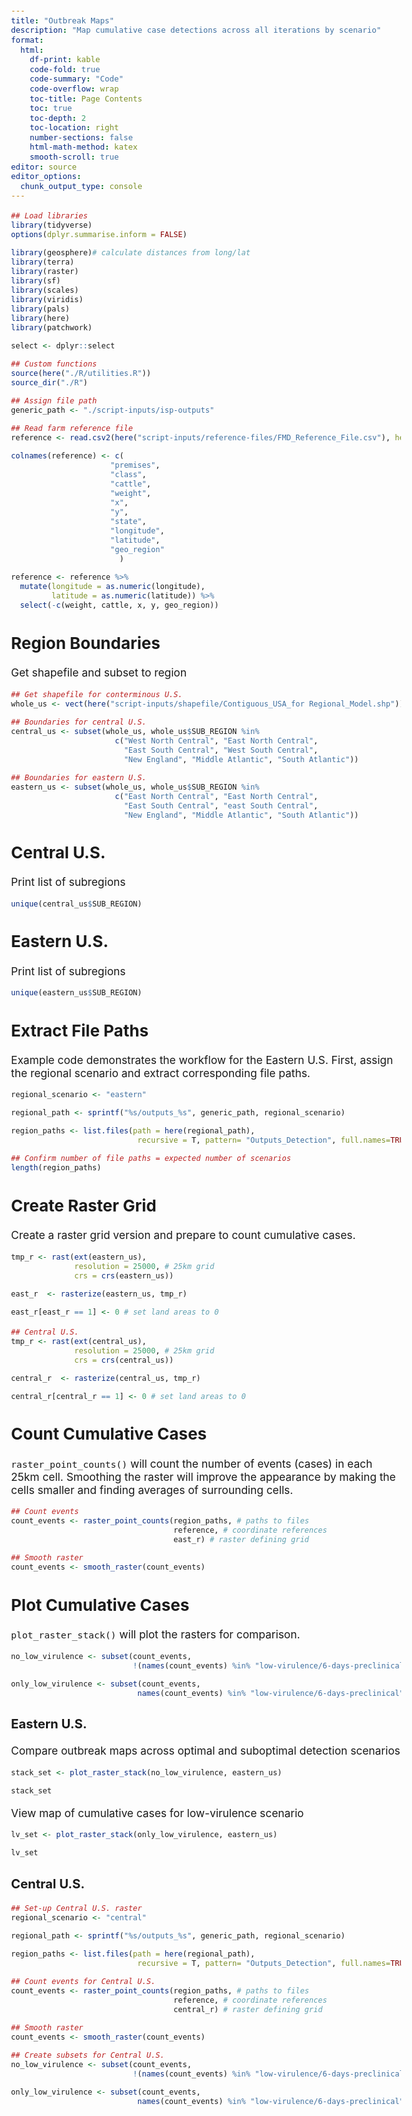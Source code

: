 ```yaml
---
title: "Outbreak Maps"
description: "Map cumulative case detections across all iterations by scenario"
format:
  html: 
    df-print: kable
    code-fold: true
    code-summary: "Code"
    code-overflow: wrap
    toc-title: Page Contents
    toc: true
    toc-depth: 2
    toc-location: right
    number-sections: false
    html-math-method: katex
    smooth-scroll: true
editor: source
editor_options: 
  chunk_output_type: console
---
```


```{=html}
<style type="text/css">

body, td {
   font-size: 13pt;
}
code.r{
  font-size: 9pt;
}
pre {
  font-size: 11pt
}
</style>
```

```r
## Load libraries
library(tidyverse)
options(dplyr.summarise.inform = FALSE)

library(geosphere)# calculate distances from long/lat
library(terra)
library(raster)
library(sf)
library(scales)
library(viridis)
library(pals)
library(here)
library(patchwork)

select <- dplyr::select

## Custom functions
source(here("./R/utilities.R"))
source_dir("./R")

## Assign file path 
generic_path <- "./script-inputs/isp-outputs"

## Read farm reference file
reference <- read.csv2(here("script-inputs/reference-files/FMD_Reference_File.csv"), header=TRUE, sep=",")

colnames(reference) <- c(
                      "premises",
                      "class",
                      "cattle",
                      "weight",
                      "x",
                      "y",
                      "state",
                      "longitude",
                      "latitude",
                      "geo_region"
                        )

reference <- reference %>%
  mutate(longitude = as.numeric(longitude),
         latitude = as.numeric(latitude)) %>%
  select(-c(weight, cattle, x, y, geo_region))
```

## Region Boundaries
Get shapefile and subset to region
```r
## Get shapefile for conterminous U.S.
whole_us <- vect(here("script-inputs/shapefile/Contiguous_USA_for Regional_Model.shp")) 

## Boundaries for central U.S.
central_us <- subset(whole_us, whole_us$SUB_REGION %in% 
                       c("West North Central", "East North Central", 
                         "East South Central", "West South Central",
                         "New England", "Middle Atlantic", "South Atlantic"))

## Boundaries for eastern U.S.
eastern_us <- subset(whole_us, whole_us$SUB_REGION %in% 
                       c("East North Central", "East North Central", 
                         "East South Central", "east South Central",
                         "New England", "Middle Atlantic", "South Atlantic"))
```

::: panel-tabset
## Central U.S.
Print list of subregions
```r
unique(central_us$SUB_REGION)
```

## Eastern U.S.
Print list of subregions
```r
unique(eastern_us$SUB_REGION)
```

:::

## Extract File Paths
Example code demonstrates the workflow for the Eastern U.S. First, assign the regional scenario and extract corresponding file paths.
```r
regional_scenario <- "eastern"

regional_path <- sprintf("%s/outputs_%s", generic_path, regional_scenario)

region_paths <- list.files(path = here(regional_path),
                            recursive = T, pattern= "Outputs_Detection", full.names=TRUE)

## Confirm number of file paths = expected number of scenarios
length(region_paths)
```

## Create Raster Grid
Create a raster grid version and prepare to count cumulative cases.
```r
tmp_r <- rast(ext(eastern_us), 
              resolution = 25000, # 25km grid
              crs = crs(eastern_us))

east_r  <- rasterize(eastern_us, tmp_r)

east_r[east_r == 1] <- 0 # set land areas to 0
```

```r
## Central U.S.
tmp_r <- rast(ext(central_us), 
              resolution = 25000, # 25km grid
              crs = crs(central_us))

central_r  <- rasterize(central_us, tmp_r)

central_r[central_r == 1] <- 0 # set land areas to 0
```

## Count Cumulative Cases
`raster_point_counts()` will count the number of events (cases) in each 25km cell. Smoothing the raster will improve the appearance by making the cells smaller and finding averages of surrounding cells.
```r
## Count events
count_events <- raster_point_counts(region_paths, # paths to files
                                    reference, # coordinate references
                                    east_r) # raster defining grid

## Smooth raster
count_events <- smooth_raster(count_events)
```

## Plot Cumulative Cases
`plot_raster_stack()` will plot the rasters for comparison.
```r
no_low_virulence <- subset(count_events, 
                           !(names(count_events) %in% "low-virulence/6-days-preclinical"))

only_low_virulence <- subset(count_events, 
                            names(count_events) %in% "low-virulence/6-days-preclinical")
```

### Eastern U.S.
Compare outbreak maps across optimal and suboptimal detection scenarios
```r
stack_set <- plot_raster_stack(no_low_virulence, eastern_us)

stack_set
```

View map of cumulative cases for low-virulence scenario
```r
lv_set <- plot_raster_stack(only_low_virulence, eastern_us)

lv_set
```

### Central U.S.
```r
## Set-up Central U.S. raster
regional_scenario <- "central"

regional_path <- sprintf("%s/outputs_%s", generic_path, regional_scenario)

region_paths <- list.files(path = here(regional_path),
                            recursive = T, pattern= "Outputs_Detection", full.names=TRUE)

## Count events for Central U.S.
count_events <- raster_point_counts(region_paths, # paths to files
                                    reference, # coordinate references
                                    central_r) # raster defining grid

## Smooth raster
count_events <- smooth_raster(count_events)

## Create subsets for Central U.S.
no_low_virulence <- subset(count_events, 
                           !(names(count_events) %in% "low-virulence/6-days-preclinical"))

only_low_virulence <- subset(count_events, 
                            names(count_events) %in% "low-virulence/6-days-preclinical")
```
